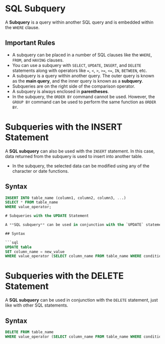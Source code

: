 # SQL Subquery

A **Subquery** is a query within another SQL query and is embedded within the `WHERE` clause.

## Important Rules

- A subquery can be placed in a number of SQL clauses like the `WHERE`, `FROM`, and `HAVING` clauses.
- You can use a subquery with `SELECT`, `UPDATE`, `INSERT`, and `DELETE` statements along with operators like `=`, `<`, `>`, `>=`, `<=`, `IN`, `BETWEEN`, etc.
- A subquery is a query within another query. The outer query is known as the **main query**, and the inner query is known as a **subquery**.
- Subqueries are on the right side of the comparison operator.
- A subquery is always enclosed in **parentheses**.
- In the subquery, the `ORDER BY` command cannot be used. However, the `GROUP BY` command can be used to perform the same function as `ORDER BY`.

# Subqueries with the INSERT Statement

A **SQL subquery** can also be used with the `INSERT` statement. In this case, data returned from the subquery is used to insert into another table.

- In the subquery, the selected data can be modified using any of the character or date functions.

## Syntax

```sql
INSERT INTO table_name (column1, column2, column3, ...)
SELECT * FROM table_name
WHERE value_operator;

# Subqueries with the UPDATE Statement

A **SQL subquery** can be used in conjunction with the `UPDATE` statement. When a subquery is used with the `UPDATE` statement, either a single or multiple columns in a table can be updated.

## Syntax

```sql
UPDATE table
SET column_name = new_value
WHERE value_operator (SELECT column_name FROM table_name WHERE condition);
```

# Subqueries with the DELETE Statement

A **SQL subquery** can be used in conjunction with the `DELETE` statement, just like with other SQL statements.

## Syntax

```sql
DELETE FROM table_name
WHERE value_operator (SELECT column_name FROM table_name WHERE condition);


